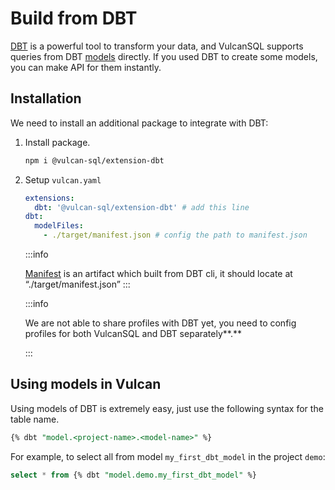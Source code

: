 # Build from DBT

[DBT](https://www.getdbt.com/) is a powerful tool to transform your data, and VulcanSQL supports queries from DBT [models](https://docs.getdbt.com/docs/building-a-dbt-project/building-models) directly. If you used DBT to create some models, you can make API for them instantly.

## Installation

We need to install an additional package to integrate with DBT:

1.  Install package.

    ```bash
    npm i @vulcan-sql/extension-dbt
    ```

2.  Setup `vulcan.yaml`

    ```yaml
    extensions:
      dbt: '@vulcan-sql/extension-dbt' # add this line
    dbt:
      modelFiles:
        - ./target/manifest.json # config the path to manifest.json
    ```

    :::info

    [Manifest](https://docs.getdbt.com/reference/artifacts/manifest-json) is an artifact which built from DBT cli, it should locate at “./target/manifest.json”
    :::

    :::info

    We are not able to share profiles with DBT yet, you need to config profiles for both VulcanSQL and DBT separately**.**

    :::

## Using models in Vulcan

Using models of DBT is extremely easy, just use the following syntax for the table name.

```sql
{% dbt "model.<project-name>.<model-name>" %}
```

For example, to select all from model `my_first_dbt_model` in the project `demo`:

```sql
select * from {% dbt "model.demo.my_first_dbt_model" %}
```
